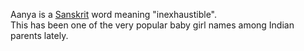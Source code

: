 Aanya is a [[Sanskrit]] word meaning "inexhaustible". <br />This has been one of the very popular baby girl names among Indian parents lately.